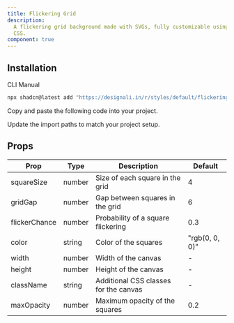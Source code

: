 ```yaml
---
title: Flickering Grid
description:
  A flickering grid background made with SVGs, fully customizable using Tailwind
  CSS.
component: true
---
```


<ComponentPreview name="flickering-grid-01" />

## Installation

<Tabs defaultValue="cli">

<TabsList>
  <TabsTrigger value="cli">CLI</TabsTrigger>
  <TabsTrigger value="manual">Manual</TabsTrigger>
</TabsList>
<TabsContent value="cli">

```bash
npx shadcn@latest add "https://designali.in/r/styles/default/flickering-grid"
```

</TabsContent>

<TabsContent value="manual">

<Steps>

<Step>Copy and paste the following code into your project.</Step>

<ComponentSource name="flickering-grid" />

<Step>Update the import paths to match your project setup.</Step>

</Steps>

</TabsContent>

</Tabs>


## Props

| Prop          | Type   | Description                           | Default        |
| ------------- | ------ | ------------------------------------- | -------------- |
| squareSize    | number | Size of each square in the grid       | 4              |
| gridGap       | number | Gap between squares in the grid       | 6              |
| flickerChance | number | Probability of a square flickering    | 0.3            |
| color         | string | Color of the squares                  | "rgb(0, 0, 0)" |
| width         | number | Width of the canvas                   | -              |
| height        | number | Height of the canvas                  | -              |
| className     | string | Additional CSS classes for the canvas | -              |
| maxOpacity    | number | Maximum opacity of the squares        | 0.2            |
